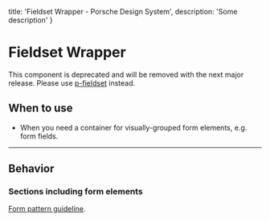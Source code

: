 
  title: 'Fieldset Wrapper - Porsche Design System',
  description: 'Some description'
}

# Fieldset Wrapper <ComponentStatus tagName="p-fieldset-wrapper"></ComponentStatus>

<Notification heading="Deprecation hint" heading-tag="h2" state="error">
  This component is deprecated and will be removed with the next major release.
  Please use <a href="components/fieldset">p-fieldset</a> instead.
</Notification>

## When to use

- When you need a container for visually-grouped form elements, e.g. form fields.

---

## Behavior

### Sections including form elements

[Form pattern guideline](/patterns/forms).